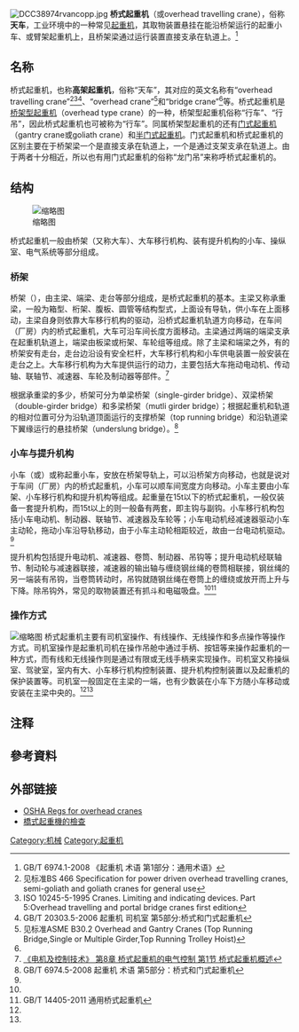 [[File:DCC38974rvancopp.jpg|thumb]]
'''桥式起重机'''（{{lang-en|bridge crane}}或overhead travelling crane），俗称'''天车'''，工业环境中的一种常见[[起重机|起重机]]，其取物装置悬挂在能沿桥架运行的起重小车、{{le|葫芦 (设备)|Hoist (device)|葫芦}}或臂架起重机上，且桥架梁通过运行装置直接支承在轨道上。<ref>GB/T 6974.1-2008 《起重机 术语 第1部分：通用术语》</ref>

== 名称 ==
桥式起重机，也称'''高架起重机'''，俗称“天车”，其对应的英文名称有“overhead travelling crane”<ref>见标准BS 466 Specification for power driven overhead travelling cranes, semi-goliath and goliath cranes for general use</ref><ref>ISO 10245-5-1995 Cranes. Limiting and indicating devices. Part 5:Overhead travelling and portal bridge cranes first edition</ref><ref>GB/T 20303.5-2006 起重机 司机室 第5部分:桥式和门式起重机</ref>、“overhead crane”<ref>见标准ASME B30.2 Overhead and Gantry Cranes (Top Running Bridge,Single or Multiple Girder,Top Running Trolley Hoist)</ref>和“bridge crane”<ref name=tong/>等。桥式起重机是[[桥架型起重机|桥架型起重机]]（overhead type crane）的一种，桥架型起重机俗称“行车”、“行吊”{{efn|{{標音|字=行|拼音=háng|注音=ㄏㄤˊ|同音字=航}}}}，因此桥式起重机也可被称为“行车”。同属桥架型起重机的还有[[门式起重机|门式起重机]]（gantry crane或goliath crane）和[[半门式起重机|半门式起重机]]。门式起重机和桥式起重机的区别主要在于桥架梁一个是直接支承在轨道上，一个是通过支架支承在轨道上。由于两者十分相近，所以也有用门式起重机的俗称“龙门吊”来称呼桥式起重机的。

== 结构 ==
[[File:Overhead_crane.jpg|缩略图]]

桥式起重机一般由桥架（又称大车）、大车移行机构、装有提升机构的小车、操纵室、电气系统等部分组成。

=== 桥架 ===
桥架（{{lang-en|bridge}}），由主梁、端梁、走台等部分组成，是桥式起重机的基本。主梁又称承重梁，一般为箱型、桁架、腹板、圆管等结构型式，上面设有导轨，供小车在上面移动，主梁自身则依靠大车移行机构的驱动，沿桥式起重机轨道方向移动，在车间（厂房）内的桥式起重机，大车可沿车间长度方面移动。主梁通过两端的端梁支承在起重机轨道上，端梁由板梁或桁架、车轮组等组成。除了主梁和端梁之外，有的桥架安有走台，走台边沿设有安全栏杆，大车移行机构和小车供电装置一般安装在走台之上。大车移行机构为大车提供运行的动力，主要包括大车拖动电动机、传动轴、联轴节、减速器、车轮及制动器等部件。<ref name=ele>[http://www.elecfans.com/book/story.php?id=699  《电机及控制技术》 第8章 桥式起重机的电气控制 第1节 桥式起重机概述]</ref>

根据承重梁的多少，桥架可分为单梁桥架（single-girder bridge）、双梁桥架（double-girder bridge）和多梁桥架（mutli girder bridge）；根据起重机和轨道的相对位置可分为沿轨道顶面运行的支撑桥架（top running bridge）和沿轨道梁下翼缘运行的悬挂桥架（underslung bridge）。<ref>GB/T 6974.5-2008 起重机 术语 第5部分：桥式和门式起重机</ref>

=== 小车与提升机构 ===
小车（{{lang-en|crab}}或{{lang|en|trolley}}）或称起重小车，安放在桥架导轨上，可以沿桥架方向移动，也就是说对于车间（厂房）内的桥式起重机，小车可以顺车间宽度方向移动。小车主要由小车架、小车移行机构和提升机构等组成。起重量在15t以下的桥式起重机，一般仅装备一套提升机构，而15t以上的则一般备有两套，即主钩与副钩。小车移行机构包括小车电动机、制动器、联轴节、减速器及车轮等；小车电动机经减速器驱动小车主动轮，拖动小车沿导轨移动，由于小车主动轮相距较近，故由一台电动机驱动。<ref name=ele/>

提升机构包括提升电动机、减速器、卷筒、制动器、吊钩等；提升电动机经联轴节、制动轮与减速器联接，减速器的输出轴与缠绕钢丝绳的卷筒相联接，钢丝绳的另一端装有吊钩，当卷筒转动时，吊钩就随钢丝绳在卷筒上的缠绕或放开而上升与下降。除吊钩外，常见的取物装置还有抓斗和电磁吸盘。<ref name=ele/><ref name=tong>GB/T 14405-2011 通用桥式起重机</ref>

=== 操作方式 ===
[[File:DCC03042011rvancopp.jpg|缩略图]]
桥式起重机主要有司机室操作、有线操作、无线操作和多点操作等操作方式。司机室操作是起重机司机在操作吊舱中通过手柄、按钮等来操作起重机的一种方式，而有线和无线操作则是通过有限或无线手柄来实现操作。司机室又称操纵室、驾驶室，室内有大、小车移行机构控制装置、提升机构控制装置以及起重机的保护装置等。司机室一般固定在主梁的一端，也有少数装在小车下方随小车移动或安装在主梁中央的。<ref name=tong/><ref name=ele/>

== 注释 ==
{{notelist|iger=}}

==參考資料==
{{Commons category|Overhead cranes}}
{{reflist}}

== 外部链接 ==
* [http://www.osha.gov/pls/oshaweb/owadisp.show_document?p_table=STANDARDS&p_id=9830 OSHA Regs for overhead cranes] {{Wayback|url=http://www.osha.gov/pls/oshaweb/owadisp.show_document?p_table=STANDARDS&p_id=9830 |date=20151005172403 }}
* [http://drsinonline.com/ 橋式起重機的檢查] {{Wayback|url=http://drsinonline.com/ |date=20191113102321 }}


{{DEFAULTSORT:Overhead Crane}}
[[Category:机械|Category:机械]]
[[Category:起重机|Category:起重机]]